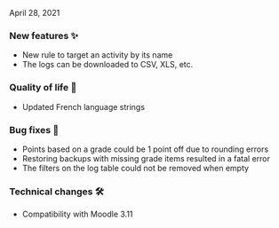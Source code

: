 
<ReleaseDate>April 28, 2021</ReleaseDate>

<h3>New features ✨</h3>

- New rule to target an activity by its name
- The logs can be downloaded to CSV, XLS, etc.

<h3>Quality of life 💪</h3>

- Updated French language strings

<h3>Bug fixes 🐛</h3>

- Points based on a grade could be 1 point off due to rounding errors
- Restoring backups with missing grade items resulted in a fatal error
- The filters on the log table could not be removed when empty

<h3>Technical changes 🛠</h3>

- Compatibility with Moodle 3.11
